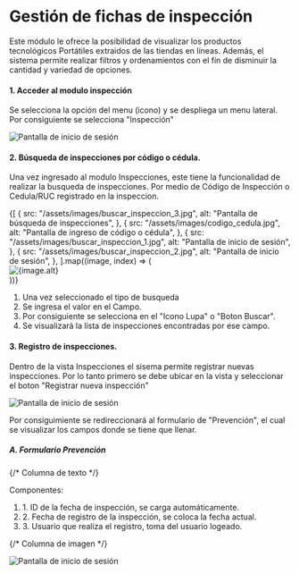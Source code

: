 
# **Gestión de fichas de inspección**

Este módulo le ofrece la posibilidad de visualizar los productos tecnológicos Portátiles extraidos de las tiendas en líneas. Además, el sistema permite realizar filtros y ordenamientos con el fín de disminuir la cantidad y variedad de opciones.

#### 1. Acceder al modulo inspección

Se selecciona la opción del menu (icono) y se despliega un menu lateral. Por consiguiente se selecciona "Inspección"

<div
  style={{
    position: "relative",
    width: "100%",
    maxWidth: "600px",
    height: "400px",
  }}
>
  <Image
    src="/assets/images/menu_drawer_inspeccion.png"
    alt="Pantalla de inicio de sesión"
    fill
    style={{ objectFit: "contain" }}
    priority
  />
</div>

#### 2. Búsqueda de inspecciones por código o cédula.

Una vez ingresado al modulo Inspecciones, este tiene la funcionalidad de realizar la busqueda de inspecciones. Por medio de Código de Inspección o Cedula/RUC registrado en la inspeccion.

<div
  style={{
    display: "flex",
    flexWrap: "wrap", // Permite ajustar los elementos si no caben en una fila
    justifyContent: "center", // Centra las imágenes en el contenedor
    gap: "16px", // Espaciado entre las imágenes
    padding: "16px", // Espaciado interno para un diseño más limpio
  }}
>
  {[
    {
      src: "/assets/images/buscar_inspeccion_3.jpg",
      alt: "Pantalla de búsqueda de inspecciones",
    },
    {
      src: "/assets/images/codigo_cedula.jpg",
      alt: "Pantalla de ingreso de código o cédula",
    },
    {
      src: "/assets/images/buscar_inspeccion_1.jpg",
      alt: "Pantalla de inicio de sesión",
    },
    {
      src: "/assets/images/buscar_inspeccion_2.jpg",
      alt: "Pantalla de inicio de sesión",
    },
  ].map((image, index) => (
    <div
      key={index}
      style={{
        position: "relative",
        flex: "1 1 calc(25% - 16px)", // Toma el 25% del ancho con un espaciado
        height: "500px", // Altura fija para todas las imágenes
        minWidth: "300px", // Asegura un ancho mínimo para imágenes pequeñas
        maxWidth: "400px", // Limita el ancho máximo para evitar tamaños exagerados
      }}
    >
      <Image
        src={image.src}
        alt={image.alt}
        fill
        style={{ objectFit: "contain" }}
        priority
      />
    </div>
  ))}
</div>

1. Una vez seleccionado el tipo de busqueda
2. Se ingresa el valor en el Campo.
3. Por consiguiente se selecciona en el "Icono Lupa" o "Boton Buscar".
4. Se visualizará la lista de inspecciones encontradas por ese campo.

#### 3. Registro de inspecciones.

Dentro de la vista Inspecciones el sisema permite registrar nuevas inspecciones. Por lo tanto primero se debe ubicar en la vista y seleccionar el boton "Registrar nueva inspección"

<div
  style={{
    position: "relative",
    width: "100%",
    maxWidth: "600px",
    height: "400px",
  }}
>
  <Image
    src="/assets/images/registrar_inspeccion1.jpg"
    alt="Pantalla de inicio de sesión"
    fill
    style={{ objectFit: "contain" }}
    priority
  />
</div>

Por consiguimiente se redireccionará al formulario de "Prevención", el cual se visualizar los campos donde se tiene que llenar.

##### A. Formulario Prevención

<div
  style={{
    display: "flex",
    flexWrap: "wrap", // Permite que sea responsivo
    justifyContent: "space-between", // Espacia las columnas
    alignItems: "flex-start", // Alinea el contenido al inicio
    gap: "16px", // Espaciado entre las columnas
  }}
>
  {/* Columna de texto */}
  <div style={{ flex: "1 1 45%", maxWidth: "600px" }}>
    <p>Componentes:</p>
    <ol style={{ paddingLeft: "20px" }}>
      <li>1. ID de la fecha de inspección, se carga automáticamente.</li>
      <li>2. Fecha de registro de la inspección, se coloca la fecha actual.</li>
      <li>3.  Usuario que realiza el registro, toma del usuario logeado.</li>
    </ol>
  </div>

{/* Columna de imagen */}

  <div
    style={{
      flex: "1 1 45%", // Tamaño proporcional para mantener dos columnas iguales
      maxWidth: "600px",
      position: "relative",
      height: "400px",
    }}
  >
    <Image
      src="/assets/images/formulario1.jpg"
      alt="Pantalla de inicio de sesión"
      fill
      style={{ objectFit: "contain" }}
      priority
    />
  </div>
</div>

